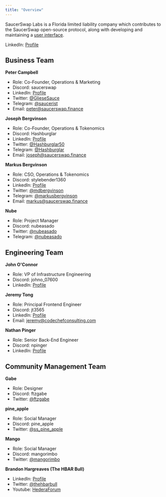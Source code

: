 ```yaml
---
title: "Overview"
---
```


SaucerSwap Labs is a Florida limited liability company which contributes to the SaucerSwap open-source protocol, along with developing and maintaining a [user interface](https://www.saucerswap.finance/).

LinkedIn: [Profile](https://www.linkedin.com/company/saucerswaplabs)

## Business Team

**Peter Campbell**

- Role: Co-Founder, Operations & Marketing
- Discord: saucerswap
- LinkedIn: [Profile](https://www.linkedin.com/in/peter-sinclair-campbell/)
- Twitter: [@GlieseSauce](https://twitter.com/GlieseSauce)
- Telegram: [@saucerist](https://t.me/saucerist)
- Email: [peter@saucerswap.finance](mailto:peter@saucerswap.finance)

**Joseph Bergvinson**

- Role: Co-Founder, Operations & Tokenomics
- Discord: Hashburglar
- LinkedIn: [Profile](https://www.linkedin.com/in/joseph-bergvinson/)
- Twitter: [@Hashburglar50](https://twitter.com/Hashburglar50)
- Telegram: [@Hashburglar](https://t.me/Hashburglar)
- Email: [joseph@saucerswap.finance](mailto:joseph@saucerswap.finance)

**Markus Bergvinson**

- Role: CSO, Operations & Tokenomics
- Discord: stylebender1360
- LinkedIn: [Profile](https://www.linkedin.com/in/markus-bergvinson/)
- Twitter: [@mdbergvinson](https://twitter.com/mdbergvinson)
- Telegram: [@markusbergvinson](https://t.me/markusbergvinson)
- Email: [markus@saucerswap.finance](mailto:markus@saucerswap.finance)

**Nube**

- Role: Project Manager
- Discord: nubeasado
- Twitter: [@nubeasado](https://twitter.com/nubeasado)
- Telegram: [@nubeasado](https://t.me/nubeasado)

## Engineering Team

**John O'Connor**

- Role: VP of Infrastructure Engineering
- Discord: johno_07600
- LinkedIn: [Profile](https://www.linkedin.com/in/oconnorjohn/)

**Jeremy Tong**

- Role: Principal Frontend Engineer
- Discord: jt3565
- LinkedIn: [Profile](https://www.linkedin.com/in/tongjeremy/)
- Email: [jeremy@codechefconsulting.com](mailto:jeremy@codechefconsulting.com)

**Nathan Pinger**

- Role: Senior Back-End Engineer
- Discord: npinger
- LinkedIn: [Profile](https://www.linkedin.com/in/nathanpinger/)

## Community Management Team

**Gabe**

- Role: Designer
- Discord: ftzgabe
- Twitter: [@ftzgabe](https://twitter.com/ftzgabe)

**pine_apple**

- Role: Social Manager
- Discord: pine_apple
- Twitter: [@ss_pine_apple](https://twitter.com/ss_pine_apple)

**Mango**

- Role: Social Manager
- Discord: mangorimbo
- Twitter: [@mangorimbo](https://twitter.com/mangorimbo)

**Brandon Hargreaves (The HBAR Bull)**

- LinkedIn: [Profile](https://www.linkedin.com/in/brandon-hargreaves-661a6538)
- Twitter: [@thehbarbull](https://x.com/thehbarbull)
- Youtube: [HederaForum](https://www.youtube.com/@HederaForum)